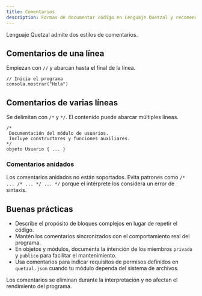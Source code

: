 ```yaml
---
title: Comentarios
description: Formas de documentar código en Lenguaje Quetzal y recomendaciones de uso.
---
```


Lenguaje Quetzal admite dos estilos de comentarios.

## Comentarios de una línea

Empiezan con `//` y abarcan hasta el final de la línea.

```qz
// Inicia el programa
consola.mostrar("Hola")
```

## Comentarios de varias líneas

Se delimitan con `/*` y `*/`. El contenido puede abarcar múltiples líneas.

```qz
/*
 Documentación del módulo de usuarios.
 Incluye constructores y funciones auxiliares.
*/
objeto Usuario { ... }
```

### Comentarios anidados

Los comentarios anidados no están soportados. Evita patrones como `/* ... /* ... */ ... */` porque el intérprete los considera un error de sintaxis.

## Buenas prácticas

- Describe el propósito de bloques complejos en lugar de repetir el código.
- Mantén los comentarios sincronizados con el comportamiento real del programa.
- En objetos y módulos, documenta la intención de los miembros `privado` y `publico` para facilitar el mantenimiento.
- Usa comentarios para indicar requisitos de permisos definidos en `quetzal.json` cuando tu módulo dependa del sistema de archivos.

Los comentarios se eliminan durante la interpretación y no afectan el rendimiento del programa.

